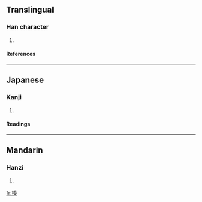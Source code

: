 ==Translingual==
===Han character===
{{Han char|rn=75|rad=木|as=09|sn=13|four=4593<sub>4</sub>|canj=木手大大 (DQKK)}}
# {{defn|Han|sort=木09}}
====References====
{{Han ref|kx=0541.120|dkj=15175|dj=0929.020|hdz=21243.010|uh=6971|ud=26993|bh=DDCE|bd=56782}}

----
==Japanese==
===Kanji===
{{ja-kanji|grade=|rs=木09}}
# {{defn|Japanese}} 
====Readings====
{{ja-readings|on=[[そう]] (sō), [[す]] (su)|kun=}}

----
==Mandarin==
===Hanzi===
{{cmn-hanzi|pin=[[còu]] (cou4)|wg=ts'ou<sup>4</sup>}}
# {{defn|Mandarin}}

[[fr:楱]]